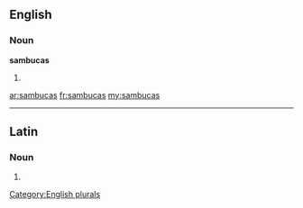 ==English==

===Noun===
'''sambucas'''

# {{plural of|[[sambuca]]}}

[[Category:English plurals]]

[[ar:sambucas]]
[[fr:sambucas]]
[[my:sambucas]]

----
==Latin==

===Noun===
{{la-noun-form|sambūcās}}

# {{inflection of|sambuca|sambūca|acc|p|lang=la}}
{{count page|[[Wiktionary:Page count]]}}
{{rfc-auto}}